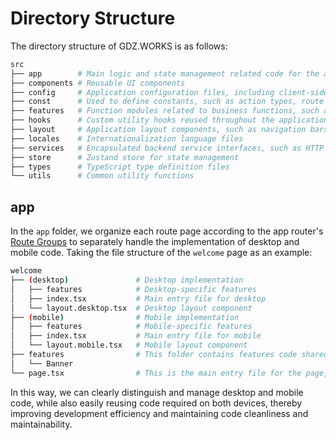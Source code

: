 # Directory Structure

The directory structure of GDZ.WORKS is as follows:

```bash
src
├── app        # Main logic and state management related code for the application
├── components # Reusable UI components
├── config     # Application configuration files, including client-side and server-side environment variables
├── const      # Used to define constants, such as action types, route names, etc.
├── features   # Function modules related to business functions, such as agent settings, plugin development pop-ups, etc.
├── hooks      # Custom utility hooks reused throughout the application
├── layout     # Application layout components, such as navigation bars, sidebars, etc.
├── locales    # Internationalization language files
├── services   # Encapsulated backend service interfaces, such as HTTP requests
├── store      # Zustand store for state management
├── types      # TypeScript type definition files
└── utils      # Common utility functions
```

## app

In the `app` folder, we organize each route page according to the app router's [Route Groups](https://nextjs.org/docs/app/building-your-application/routing/route-groups) to separately handle the implementation of desktop and mobile code. Taking the file structure of the `welcome` page as an example:

```bash
welcome
├── (desktop)               # Desktop implementation
│   ├── features            # Desktop-specific features
│   ├── index.tsx           # Main entry file for desktop
│   └── layout.desktop.tsx  # Desktop layout component
├── (mobile)                # Mobile implementation
│   ├── features            # Mobile-specific features
│   ├── index.tsx           # Main entry file for mobile
│   └── layout.mobile.tsx   # Mobile layout component
├── features                # This folder contains features code shared by both desktop and mobile, such as the Banner component
│   └── Banner
└── page.tsx                # This is the main entry file for the page, used to load desktop or mobile code based on the device type
```

In this way, we can clearly distinguish and manage desktop and mobile code, while also easily reusing code required on both devices, thereby improving development efficiency and maintaining code cleanliness and maintainability.

